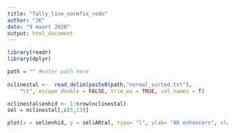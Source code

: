 ```yaml
---
title: "Tally_line_normfix_redo"
author: "JK"
date: "9 maart 2020"
output: html_document
---
```


```r
library(readr)
library(dplyr)

path = "" #enter path here
  
nclinestal <-  read_delim(paste0(path,"normal_sorted.txt"), 
    "\t", escape_double = FALSE, trim_ws = TRUE, col_names = T)

```

```r
nclinestal$enhid <- 1:nrow(nclinestal)
sel = nclinestal[,c(5,13)]

```

```r
plot(x = sel$enhid, y = sel$ARtal, type= "l", ylab= "AR enhancers", xlab="patients")
```
